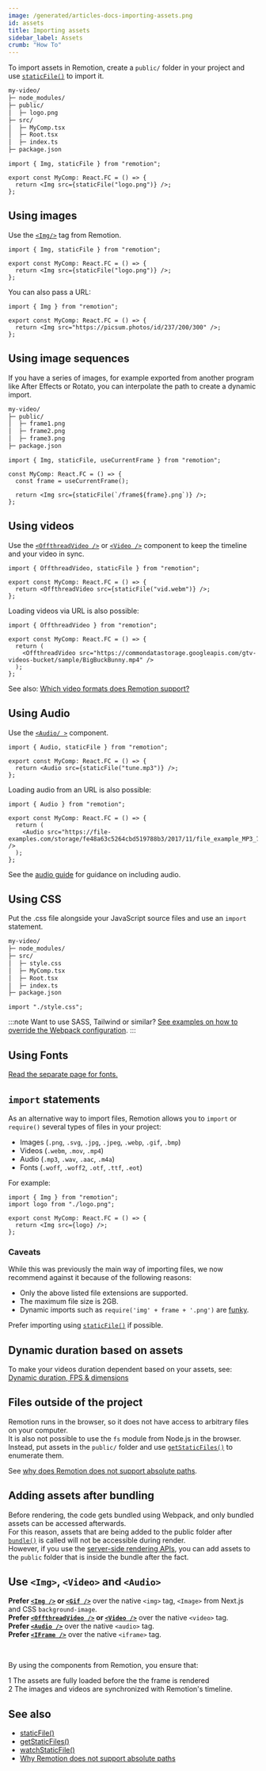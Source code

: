 ```yaml
---
image: /generated/articles-docs-importing-assets.png
id: assets
title: Importing assets
sidebar_label: Assets
crumb: "How To"
---
```


To import assets in Remotion, create a `public/` folder in your project and use [`staticFile()`](/docs/staticfile) to import it.

```txt
my-video/
├─ node_modules/
├─ public/
│  ├─ logo.png
├─ src/
│  ├─ MyComp.tsx
│  ├─ Root.tsx
│  ├─ index.ts
├─ package.json
```

```tsx twoslash title="src/MyComp.tsx"
import { Img, staticFile } from "remotion";

export const MyComp: React.FC = () => {
  return <Img src={staticFile("logo.png")} />;
};
```

## Using images

Use the [`<Img/>`](/docs/img) tag from Remotion.

```tsx twoslash title="MyComp.tsx"
import { Img, staticFile } from "remotion";

export const MyComp: React.FC = () => {
  return <Img src={staticFile("logo.png")} />;
};
```

You can also pass a URL:

```tsx twoslash title="MyComp.tsx"
import { Img } from "remotion";

export const MyComp: React.FC = () => {
  return <Img src="https://picsum.photos/id/237/200/300" />;
};
```

## Using image sequences

If you have a series of images, for example exported from another program like After Effects or Rotato, you can interpolate the path to create a dynamic import.

```txt
my-video/
├─ public/
│  ├─ frame1.png
│  ├─ frame2.png
│  ├─ frame3.png
├─ package.json
```

```tsx twoslash
import { Img, staticFile, useCurrentFrame } from "remotion";

const MyComp: React.FC = () => {
  const frame = useCurrentFrame();

  return <Img src={staticFile(`/frame${frame}.png`)} />;
};
```

## Using videos

Use the [`<OffthreadVideo />`](/docs/offthreadvideo) or [`<Video />`](/docs/video) component to keep the timeline and your video in sync.

```tsx twoslash
import { OffthreadVideo, staticFile } from "remotion";

export const MyComp: React.FC = () => {
  return <OffthreadVideo src={staticFile("vid.webm")} />;
};
```

Loading videos via URL is also possible:

```tsx twoslash
import { OffthreadVideo } from "remotion";

export const MyComp: React.FC = () => {
  return (
    <OffthreadVideo src="https://commondatastorage.googleapis.com/gtv-videos-bucket/sample/BigBuckBunny.mp4" />
  );
};
```

See also: [Which video formats does Remotion support?](/docs/miscellaneous/video-formats)

## Using Audio

Use the [`<Audio/ >`](/docs/audio) component.

```tsx twoslash
import { Audio, staticFile } from "remotion";

export const MyComp: React.FC = () => {
  return <Audio src={staticFile("tune.mp3")} />;
};
```

Loading audio from an URL is also possible:

```tsx twoslash
import { Audio } from "remotion";

export const MyComp: React.FC = () => {
  return (
    <Audio src="https://file-examples.com/storage/fe48a63c5264cbd519788b3/2017/11/file_example_MP3_700KB.mp3" />
  );
};
```

See the [audio guide](/docs/using-audio) for guidance on including audio.

## Using CSS

Put the .css file alongside your JavaScript source files and use an `import` statement.

```txt
my-video/
├─ node_modules/
├─ src/
│  ├─ style.css
│  ├─ MyComp.tsx
│  ├─ Root.tsx
│  ├─ index.ts
├─ package.json
```

```tsx twoslash title="MyComp.tsx"
import "./style.css";
```

:::note
Want to use SASS, Tailwind or similar? [See examples on how to override the Webpack configuration](/docs/webpack).
:::

## Using Fonts

[Read the separate page for fonts.](/docs/fonts)

## `import` statements

As an alternative way to import files, Remotion allows you to `import` or `require()` several types of files in your project:

- Images (`.png`, `.svg`, `.jpg`, `.jpeg`, `.webp`, `.gif`, `.bmp`)
- Videos (`.webm`, `.mov`, `.mp4`)
- Audio (`.mp3`, `.wav`, `.aac`, `.m4a`)
- Fonts (`.woff`, `.woff2`, `.otf`, `.ttf`, `.eot`)

For example:

```tsx twoslash title="MyComp.tsx"
import { Img } from "remotion";
import logo from "./logo.png";

export const MyComp: React.FC = () => {
  return <Img src={logo} />;
};
```

### Caveats

While this was previously the main way of importing files, we now recommend against it because of the following reasons:

- Only the above listed file extensions are supported.
- The maximum file size is 2GB.
- Dynamic imports such as `require('img' + frame + '.png')` are [funky](/docs/webpack-dynamic-imports).

Prefer importing using [`staticFile()`](/docs/staticfile) if possible.

## Dynamic duration based on assets

To make your videos duration dependent based on your assets, see: [Dynamic duration, FPS & dimensions](/docs/dynamic-metadata)

## Files outside of the project

Remotion runs in the browser, so it does not have access to arbitrary files on your computer.  
It is also not possible to use the `fs` module from Node.js in the browser.  
Instead, put assets in the `public/` folder and use [`getStaticFiles()`](/docs/getstaticfiles) to enumerate them.

See [why does Remotion does not support absolute paths](/docs/miscellaneous/absolute-paths).

## Adding assets after bundling

Before rendering, the code gets bundled using Webpack, and only bundled assets can be accessed afterwards.  
For this reason, assets that are being added to the public folder after [`bundle()`](/docs/bundle) is called will not be accessible during render.  
However, if you use the [server-side rendering APIs](/docs/ssr-node), you can add assets to the `public` folder that is inside the bundle after the fact.

## Use `<Img>`, `<Video>` and `<Audio>`

**Prefer [`<Img />`](/docs/img) or [`<Gif />`](/docs/gif)** over the native `<img>` tag, `<Image>` from Next.js and CSS `background-image`.  
**Prefer [`<OffthreadVideo />`](/docs/offthreadvideo) or [`<Video />`](/docs/video)** over the native `<video>` tag.  
**Prefer [`<Audio />`](/docs/audio)** over the native `<audio>` tag.  
**Prefer [`<IFrame />`](/docs/iframe)** over the native `<iframe>` tag.

<br/>

By using the components from Remotion, you ensure that:

<Step>1</Step> The assets are fully loaded before the the frame is rendered<br/>
<Step>2</Step> The images and videos are synchronized with Remotion's timeline.

## See also

- [staticFile()](/docs/staticfile)
- [getStaticFiles()](/docs/getstaticfiles)
- [watchStaticFile()](/docs/watchstaticfile)
- [Why Remotion does not support absolute paths](/docs/miscellaneous/absolute-paths)
